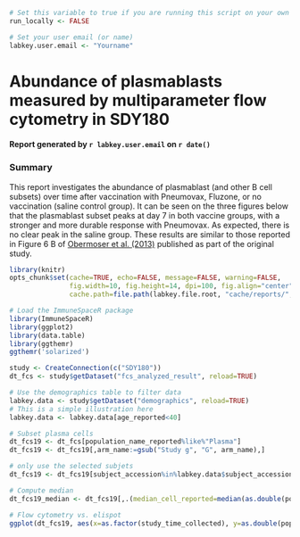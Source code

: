 ```r
# Set this variable to true if you are running this script on your own machine
run_locally <- FALSE
```

```r
# Set your user email (or name)
labkey.user.email <- "Yourname"
```

# Abundance of plasmablasts measured by multiparameter flow cytometry in SDY180
#### Report generated by `r labkey.user.email` on `r date()`

### Summary
This report investigates the abundance of plasmablast (and other B cell subsets) over time after vaccination with Pneumovax, Fluzone, or no vaccination (saline control group). 
It can be seen on the three figures below that the plasmablast subset peaks at day 7 in both vaccine groups, with a stronger and more durable response with Pneumovax. 
As expected, there is no clear peak in the saline group. These results are similar to those reported in Figure 6 B of <a href="http://www.ncbi.nlm.nih.gov/pmc/articles/PMC3681204/" target="_BLANK"> Obermoser et al. (2013)</a> published as part of the original study.


```r
library(knitr)
opts_chunk$set(cache=TRUE, echo=FALSE, message=FALSE, warning=FALSE,
               fig.width=10, fig.height=14, dpi=100, fig.align="center",
               cache.path=file.path(labkey.file.root, "cache/reports/", labkey.user.email))
```

```r
# Load the ImmuneSpaceR package
library(ImmuneSpaceR)
library(ggplot2)
library(data.table)
library(ggthemr)
ggthemr('solarized')
```


```r
study <- CreateConnection(c("SDY180"))
dt_fcs <- study$getDataset("fcs_analyzed_result", reload=TRUE)
```

```r
# Use the demographics table to filter data
labkey.data <- study$getDataset("demographics", reload=TRUE)
# This is a simple illustration here
labkey.data <- labkey.data[age_reported<40]
```

```r
# Subset plasma cells
dt_fcs19 <- dt_fcs[population_name_reported%like%"Plasma"]
dt_fcs19 <- dt_fcs19[,arm_name:=gsub("Study g", "G", arm_name),]

```

```r
# only use the selected subjets
dt_fcs19 <- dt_fcs19[subject_accession%in%labkey.data$subject_accession]
```

```r
# Compute median
dt_fcs19_median <- dt_fcs19[,.(median_cell_reported=median(as.double(population_cell_number)+1,na.rm=TRUE)),by=.(arm_name,study_time_collected,population_name_reported)]
```


```r
# Flow cytometry vs. elispot
ggplot(dt_fcs19, aes(x=as.factor(study_time_collected), y=as.double(population_cell_number)+1))+geom_boxplot()+geom_jitter()+scale_y_log10()+facet_grid(arm_name~population_name_reported, scale="free")+xlab("Time")+ylab(expression(paste("Number of cells/",mu,"l")))+geom_line(data=dt_fcs19_median,aes(x=as.factor(study_time_collected), y=as.double(median_cell_reported),group=1),color="black",size=1.2)+labs(title="Plasma cell abundance after vaccination")
```

